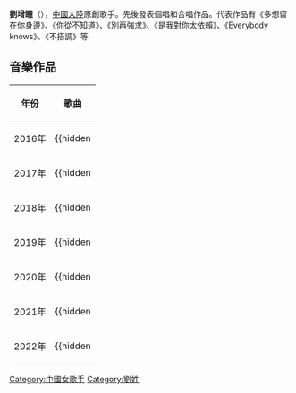 {{Multiple issues|
{{Notability Unreferenced|time=2020-11-19T17:13:16+00:00}}
{{BLP unsourced|time=2020-11-19T17:13:16+00:00}}
}}
{{藝人

|姓名=劉增瞳
|類型=女藝人
|圖片=
|圖片尺寸=
|補正=
|圖片替代=
|圖片簡介=
|本名=
|暱稱=
|國籍={{PRC}}
|民族=[[漢族|漢族]]
|籍貫=
|出生日期={{birth_date_and_age|2000|6|7}}
|出生地點={{CHN}}[[天津市|天津市]]
|職業=歌手
|語言=漢語
|教育程度=
|代表作=多想留在你身邊
|活躍年代=2016年至今
|經紀公司=深圳啟韵文化傳媒有限公司
|官方網站=https://m.weibo.cn/u/5530906066
|imdb=
}}

'''劉增瞳'''（{{bd|2000年|6月7日|||T}}），[[中國大陸|中國大陸]]原創歌手。先後發表個唱和合唱作品。代表作品有《多想留在你身邊》、《你從不知道》、《別再強求》、《是我對你太依賴》、《Everybody knows》、《不搭調》等

==音樂作品==
{|class="wikitable"
|+
!年份
!歌曲
|-
|2016年
|
{{hidden||
#翩翩}}
|-
|2017年
|
{{hidden||
#小依賴
#轉角
#是我對你太依賴
#Everybody Knows
#專屬情歌
#不搭調
#你卻選擇了她
#放空你的抉擇
#我們的故事
#危險感覺
#多想留在你身邊
#別再強求
#王者榮耀
#分不清的愛
#Everything Goes Well
#熄滅的昨天
#我們回不去了
#愛的旅途
#錯愛的人
#你怕不怕失去我
#命運的施舍
#我們都已經長大
#圈套
#你從不知道
#屬於你的歌
#定義友情
#該死的愛
#勇敢去愛
#想念你的愛
#最後的約定
#巴黎雨季
#多久才能夠忘記
#原來我是第三者
#如果那一年
#飄雪的季節
#少女的幻想
#隨心所愛
#一個人喝醉}}
|-
|2018年
|
{{hidden||
#一樣的夜
#如影隨形
#三分鐘愛情
#錯愛
#美人目
#燈盞
#雲煙一夢
#輪迴
#結局
#放鬆
#後來的我們
#還記得我嗎
#倚風觀月
#花木蘭
#離人愁
#紅塵別
#畢業季
#跟我去旅行
#慢半拍
#蒲公英的夢
#不適合
#蠢貨
#1234給我變
#Hold My Hand
#耍賴
#愛無悔
#保護色
#鏡踪
#梦壓
#自尊
#謊話
#如何愛
#數羊}}
|-
|2019年
|
{{hidden||
#有夢想就別放棄
#你
#合影留戀
#出山
#心動
#囉嗦
#模擬遊戲
#落幕
#尋
#屏幕
#選擇失憶
#傷害
#放肆點
#失控
#節拍
#陪着我
#大好時光
#不後悔遇到你
#未來那個你
#两座城市
#雙子}}
|-
|2020年
|
{{hidden||
#琴鍵上的淚
#終場
#伊人候
#缷甲
#多巴胺
#教我忘記
#愛情本就是來日方長的東西
#愛情替補
#好好的
#愛之入骨
#月下人
#分別太久
#是我活該
#送你登上浦東的飛機
#我選擇退出
#九月的雲朵
#心鎖
#老闆 再來一碗麻辣湯
#風來過我心上
#眸間三千嗔
#想思成海
#跟我戀愛好不好
#偷偷喜歡一遍
#溺愛}}
|-
|2021年
|
{{hidden||
#焰火說
#陪伴者
#哎喲受了傷
#滿庭芳
#分手的季節
#閨蜜
#小紅娘
#小熊跳舞
#離人愁
#無關執念
#光點
#閃爍着
#平行時空的星星
#驚鴻一瞥
#金魚
#不拖不欠
#卑微的承諾
#聽說你當初找過我
#間隙清醒}}
|-
|2022年
|
{{hidden||
#白鷗
#心有多痛苦
#恨之入骨
#心動頻率
#撩個俏君郎
#歸田
#苍穹之下
#許可証}}

[[Category:中國女歌手|Category:中國女歌手]]
[[Category:劉姓|Category:劉姓]]
|}